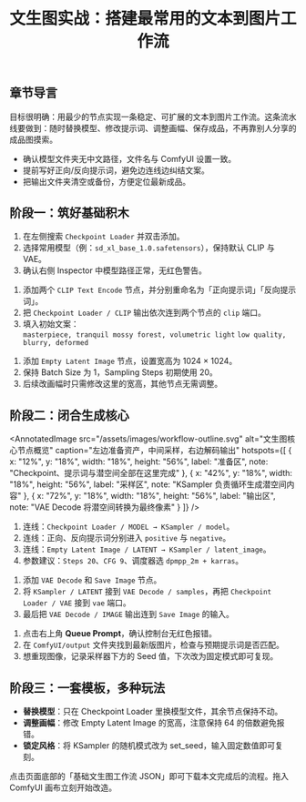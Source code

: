 ﻿---
title: 文生图实战：搭建最常用的文本到图片工作流
description: 从零开始串联 7 个核心节点，5 分钟完成可复用的文本到图片链路。
order: 2
heroImage: /assets/images/workflow-outline.svg
gifDemo: /assets/images/text-to-image-demo.gif
keywords:
  - 文本到图片
  - KSampler
  - 提示词编排
  - VAE 解码
  - 工作流模板
goal: 独立搭建最小可用的文生图工作流，并理解每个节点的职责
duration: 20 分钟
difficulty: 初阶
prerequisites:
  - 已配置好基础 Checkpoint、VAE 并确认路径
  - 熟悉 ComfyUI 的节点添加与连线操作
deliverables:
  - 一条可复用的文生图 JSON 工作流
  - 不同提示词与模型切换的操作清单
pitfalls:
  - 将 CLIP 输出接错端口导致无图可出
  - 忘记调整 Empty Latent Image 尺寸与采样步数
  - 生成后未保存 Seed，无法复现效果
---


## 章节导言

目标很明确：用最少的节点实现一条稳定、可扩展的文本到图片工作流。这条流水线要做到：随时替换模型、修改提示词、调整画幅、保存成品，不再靠别人分享的成品图摸索。

<GifDemo
  src="/assets/images/text-to-image-demo.gif"
  alt="文本到图片工作流动态演示"
  caption="节点依次亮起：准备资产 → 采样闭环 → 解码保存"
  description="动图展示了完整任务流：先准备提示词与潜空间，再让 KSampler 工作，最后通过 VAE 输出图像。"
/>

<TipCard title="动手前必备检查" tone="info">
  <ul>
    <li>确认模型文件夹无中文路径，文件名与 ComfyUI 设置一致。</li>
    <li>提前写好正向/反向提示词，避免边连线边纠结文案。</li>
    <li>把输出文件夹清空或备份，方便定位最新成品。</li>
  </ul>
</TipCard>

## 阶段一：筑好基础积木

<StepCard index={1} title="加载模型底座" summary="Checkpoint Loader" id="step-1">
  <ol>
    <li>在左侧搜索 <code>Checkpoint Loader</code> 并双击添加。</li>
    <li>选择常用模型（例：<code>sd_xl_base_1.0.safetensors</code>），保持默认 CLIP 与 VAE。</li>
    <li>确认右侧 Inspector 中模型路径正常，无红色警告。</li>
  </ol>
</StepCard>

<StepCard index={2} title="准备提示词资产" summary="双 CLIP Text Encode" id="step-2">
  <ol>
    <li>添加两个 <code>CLIP Text Encode</code> 节点，并分别重命名为「正向提示词」「反向提示词」。</li>
    <li>把 <code>Checkpoint Loader / CLIP</code> 输出依次连到两个节点的 <code>clip</code> 端口。</li>
    <li>
      填入初始文案：
      <div className="mt-2 space-y-1 text-xs">
        <code>masterpiece, tranquil mossy forest, volumetric light</code>
        <code>low quality, blurry, deformed</code>
      </div>
    </li>
  </ol>
</StepCard>

<StepCard index={3} title="建立潜空间画布" summary="Empty Latent Image" id="step-3">
  <ol>
    <li>添加 <code>Empty Latent Image</code> 节点，设置宽高为 1024 × 1024。</li>
    <li>保持 Batch Size 为 1，Sampling Steps 初期使用 20。</li>
    <li>后续改画幅时只需修改这里的宽高，其他节点无需调整。</li>
  </ol>
</StepCard>

## 阶段二：闭合生成核心

<AnnotatedImage
  src="/assets/images/workflow-outline.svg"
  alt="文生图核心节点概览"
  caption="左边准备资产，中间采样，右边解码输出"
  hotspots={[
    { x: "12%", y: "18%", width: "18%", height: "56%", label: "准备区", note: "Checkpoint、提示词与潜空间全部在这里完成" },
    { x: "42%", y: "18%", width: "18%", height: "56%", label: "采样区", note: "KSampler 负责循环生成潜空间内容" },
    { x: "72%", y: "18%", width: "18%", height: "56%", label: "输出区", note: "VAE Decode 将潜空间转换为最终像素" }
  ]}
/>

<StepCard index={4} title="配置 KSampler" summary="四个输入缺一不可" id="step-4">
  <ol>
    <li>连线：<code>Checkpoint Loader / MODEL → KSampler / model</code>。</li>
    <li>连线：正向、反向提示词分别进入 <code>positive</code> 与 <code>negative</code>。</li>
    <li>连线：<code>Empty Latent Image / LATENT → KSampler / latent_image</code>。</li>
    <li>参数建议：<code>Steps 20</code>、<code>CFG 9</code>、调度器选 <code>dpmpp_2m + karras</code>。</li>
  </ol>
</StepCard>

<StepCard index={5} title="解码并保存" summary="VAE Decode → Save Image" id="step-5">
  <ol>
    <li>添加 <code>VAE Decode</code> 和 <code>Save Image</code> 节点。</li>
    <li>将 <code>KSampler / LATENT</code> 接到 <code>VAE Decode / samples</code>，再把 <code>Checkpoint Loader / VAE</code> 接到 <code>vae</code> 端口。</li>
    <li>最后把 <code>VAE Decode / IMAGE</code> 输出连到 <code>Save Image</code> 的输入。</li>
  </ol>
</StepCard>

<TipCard title="快速验证任务流" tone="success">
  <ol>
    <li>点击右上角 <strong>Queue Prompt</strong>，确认控制台无红色报错。</li>
    <li>在 <code>ComfyUI/output</code> 文件夹找到最新版图片，检查与预期提示词是否匹配。</li>
    <li>想重现图像，记录采样器下方的 Seed 值，下次改为固定模式即可复现。</li>
  </ol>
</TipCard>

## 阶段三：一套模板，多种玩法

- **替换模型**：只在 Checkpoint Loader 里换模型文件，其余节点保持不动。
- **调整画幅**：修改 Empty Latent Image 的宽高，注意保持 64 的倍数避免报错。
- **锁定风格**：将 KSampler 的随机模式改为 set_seed，输入固定数值即可复刻。

<TipCard title="立即导入标准模板" tone="info">
  <p>点击页面底部的「基础文生图工作流 JSON」即可下载本文完成后的流程。拖入 ComfyUI 画布立刻开始改造。</p>
</TipCard>